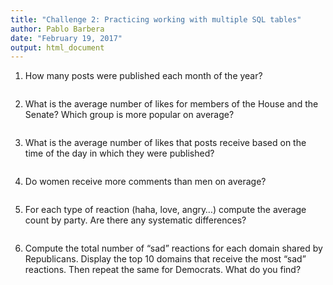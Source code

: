 ```yaml
---
title: "Challenge 2: Practicing working with multiple SQL tables"
author: Pablo Barbera
date: "February 19, 2017"
output: html_document
---
```



1. How many posts were published each month of the year?

```r


```


2. What is the average number of likes for members of the House and the Senate? Which group is more popular on average?

```r

```

3. What is the average number of likes that posts receive based on the time of the day in which they were published?

```r


```

4. Do women receive more comments than men on average?

```r

```

5. For each type of reaction (haha, love, angry...) compute the average count by party. Are there any systematic differences?

```r

```

6. Compute the total number of "sad" reactions for each domain shared by Republicans. Display the top 10 domains that receive the most "sad" reactions. Then repeat the same for Democrats. What do you find?

```r

```






